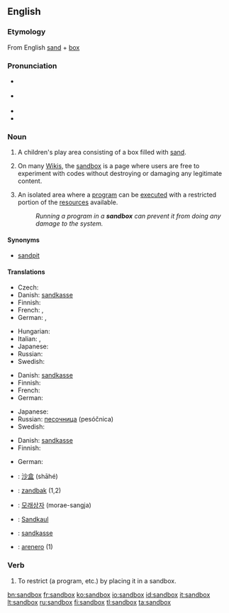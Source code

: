 {{selfref|For the Wiktionary test page, see [[Wiktionary:Sandbox]].}}
==English==

===Etymology===
From English [[sand]] + [[box]]

===Pronunciation===
* {{a|GenAm}} {{IPA|/'sændbɑks/}}
* {{a|RP}} {{IPA|/'sændbɒks/}}
* {{audio|En-us-sandbox.ogg|Audio (US)}}
* {{hyphenation|sand|box}}

===Noun===
{{en-noun|sg=[[sand]][[box]]|es}}
{{wikipedia}}

# {{US}} A children's play area consisting of a box filled with [[sand]].
# {{wjargon}} On many [[Wiki]]s, the [[Wiktionary:Sandbox|sandbox]] is a page where users are free to experiment with codes without destroying or damaging any legitimate content.
# {{computing}} An isolated area where a [[program]] can be [[execute]]d with a restricted portion of the [[resources]] available.
#: ''Running a program in a '''sandbox''' can prevent it from doing any damage to the system.''

====Synonyms====
* {{sense|play enclosure with sand}} [[sandpit]] {{i-c|UK}}

====Translations====
{{trans-top|box with sand for children}}
* Czech: {{t-|cs|pískoviště|n}}
* Danish: [[sandkasse]] {{c}}
* Finnish: {{t+|fi|hiekkalaatikko}}
* French: {{t+|fr|bac à sable|m}}, {{t-|fr|carré de sable|m}}
* German: {{t+|de|Sandkasten|m}}, {{t-|de|Sandkiste|f}}
{{trans-mid}}
* Hungarian: {{t-|hu|homokozó}}
* Italian: {{t+|it|sabbionaia|f}}, {{t+|it|sabbiera|f}}
* Japanese: {{t|ja|砂場|tr=sunaba}}
* Russian: {{t+|ru|песочница|f|tr=pesóčnica}}
* Swedish: {{t-|sv|sandlåda|c}}
{{trans-bottom}}

{{trans-top|wiki sandbox}}
* Danish: [[sandkasse]] {{c}}
* Finnish: {{t+|fi|hiekkalaatikko}}
* French: {{t+|fr|bac à sable|m}}
* German: {{t+|de|Spielwiese|f}}
{{trans-mid}}
* Japanese: {{t|ja|サンドボックス|tr=sando bokkusu}}
* Russian: [[песочница]] (pesóčnica) {{f}}
* Swedish: {{t-|sv|sandlåda|c}}
{{trans-bottom}}

{{trans-top|isolated program execution area}}
* Danish: [[sandkasse]] {{c}}
* Finnish: {{t+|fi|hiekkalaatikko}}
{{trans-mid}}
* German: {{t-|de|Sandbox|f}}
{{trans-bottom}}

{{checktrans-top}}
* {{ttbc|Chinese}}: [[沙盒]] (shāhé)
* {{ttbc|Dutch}}: [[zandbak]] {{m}} (1,2)
* {{ttbc|Korean}}: [[모래상자]] (morae-sangja)
{{trans-mid}}
* {{ttbc|Luxembourgish}}: [[Sandkaul]]
* {{ttbc|Norwegian}}: [[sandkasse]] {{m}}
* {{ttbc|Spanish}}: [[arenero]] {{m}} (1)
{{trans-bottom}}

===Verb===
{{en-verb|sandboxes|sandboxing|sandboxed}}

# {{computing|transitive}} To restrict (a program, etc.) by placing it in a sandbox.

[[bn:sandbox]]
[[fr:sandbox]]
[[ko:sandbox]]
[[io:sandbox]]
[[id:sandbox]]
[[it:sandbox]]
[[lt:sandbox]]
[[ru:sandbox]]
[[fi:sandbox]]
[[tl:sandbox]]
[[ta:sandbox]]